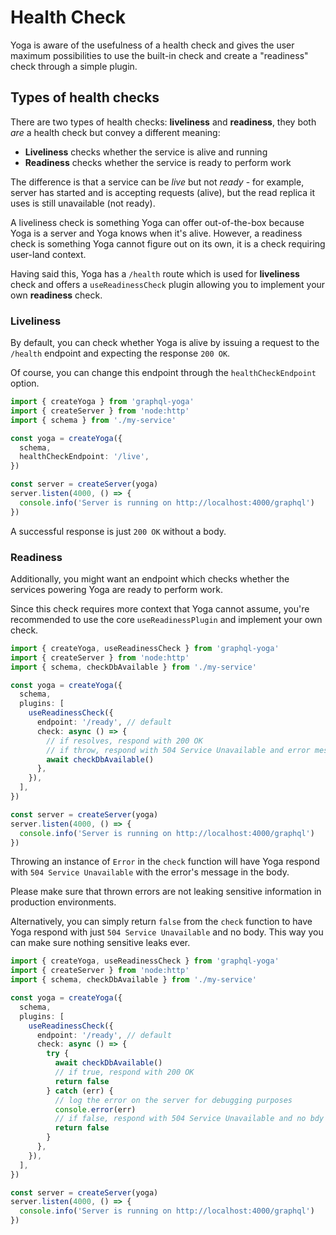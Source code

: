 
# Health Check

Yoga is aware of the usefulness of a health check and gives the user maximum possibilities to use the built-in check and create a "readiness" check through a simple plugin.

## Types of health checks

There are two types of health checks: **liveliness** and **readiness**, they both _are_ a health check but convey a different meaning:

- **Liveliness** checks whether the service is alive and running
- **Readiness** checks whether the service is ready to perform work

The difference is that a service can be _live_ but not _ready_ - for example, server has started and is accepting requests (alive), but the read replica it uses is still unavailable (not ready).

A liveliness check is something Yoga can offer out-of-the-box because Yoga is a server and Yoga knows when it's alive. However, a readiness check is something Yoga cannot figure out on its own, it is a check requiring user-land context.

Having said this, Yoga has a `/health` route which is used for **liveliness** check and offers a `useReadinessCheck` plugin allowing you to implement your own **readiness** check.

### Liveliness

By default, you can check whether Yoga is alive by issuing a request to the `/health` endpoint and expecting the response `200 OK`.

Of course, you can change this endpoint through the `healthCheckEndpoint` option.

```ts
import { createYoga } from 'graphql-yoga'
import { createServer } from 'node:http'
import { schema } from './my-service'

const yoga = createYoga({
  schema,
  healthCheckEndpoint: '/live',
})

const server = createServer(yoga)
server.listen(4000, () => {
  console.info('Server is running on http://localhost:4000/graphql')
})
```

A successful response is just `200 OK` without a body.

### Readiness

Additionally, you might want an endpoint which checks whether the services powering Yoga are ready to perform work.

Since this check requires more context that Yoga cannot assume, you're recommended to use the core `useReadinessPlugin` and implement your own check.

```ts
import { createYoga, useReadinessCheck } from 'graphql-yoga'
import { createServer } from 'node:http'
import { schema, checkDbAvailable } from './my-service'

const yoga = createYoga({
  schema,
  plugins: [
    useReadinessCheck({
      endpoint: '/ready', // default
      check: async () => {
        // if resolves, respond with 200 OK
        // if throw, respond with 504 Service Unavailable and error message as plaintext in body
        await checkDbAvailable()
      },
    }),
  ],
})

const server = createServer(yoga)
server.listen(4000, () => {
  console.info('Server is running on http://localhost:4000/graphql')
})
```

Throwing an instance of `Error` in the `check` function will have Yoga respond with `504 Service Unavailable` with the error's message in the body.

<Callout>
  Please make sure that thrown errors are not leaking sensitive information in
  production environments.
</Callout>

Alternatively, you can simply return `false` from the `check` function to have Yoga respond with just `504 Service Unavailable` and no body. This way you can make sure nothing sensitive leaks ever.

```ts
import { createYoga, useReadinessCheck } from 'graphql-yoga'
import { createServer } from 'node:http'
import { schema, checkDbAvailable } from './my-service'

const yoga = createYoga({
  schema,
  plugins: [
    useReadinessCheck({
      endpoint: '/ready', // default
      check: async () => {
        try {
          await checkDbAvailable()
          // if true, respond with 200 OK
          return false
        } catch (err) {
          // log the error on the server for debugging purposes
          console.error(err)
          // if false, respond with 504 Service Unavailable and no bdy
          return false
        }
      },
    }),
  ],
})

const server = createServer(yoga)
server.listen(4000, () => {
  console.info('Server is running on http://localhost:4000/graphql')
})
```
